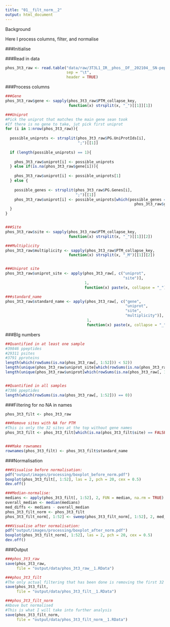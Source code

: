 ```yaml
---
title: "01__filt_norm__2"
output: html_document
---
```


Background

Here I process columns, filter, and normalise







###Initialise

###Read in data
```r
phos_3t3_raw <- read.table("data/raw/3T3L1_IR__phos__DF__202104__SN-peptide collapsed.txt",
                           sep = "\t",
                           header = TRUE)
```

###Process columns
```r
###Gene
phos_3t3_raw$gene <- sapply(phos_3t3_raw$PTM_collapse_key,
                            function(x) strsplit(x, "_")[[1]][1])

###Uniprot
#Pick the uniprot that matches the main gene sean took
#If there is no gene to take, jut pick first uniprot
for (i in 1:nrow(phos_3t3_raw)){
  
  possible_uniprots <- strsplit(phos_3t3_raw$PG.UniProtIds[i],
                                ";")[[1]]
  
  if (length(possible_uniprots) == 1){
    
    phos_3t3_raw$uniprot[i] <- possible_uniprots
  } else if(is.na(phos_3t3_raw$gene[i])){
    
    phos_3t3_raw$uniprot[i] <- possible_uniprots[1]
  } else {
    
    possible_genes <- strsplit(phos_3t3_raw$PG.Genes[i],
                               ";")[[1]]
    phos_3t3_raw$uniprot[i] <- possible_uniprots[which(possible_genes ==
                                                         phos_3t3_raw$gene[i])]
  }
}


###Site
phos_3t3_raw$site <- sapply(phos_3t3_raw$PTM_collapse_key,
                            function(x) strsplit(x, "_")[[1]][2])

###Multiplicity
phos_3t3_raw$multiplicity <- sapply(phos_3t3_raw$PTM_collapse_key,
                            function(x) strsplit(x, "_M")[[1]][2])


###Uniprot site
phos_3t3_raw$uniprot_site <- apply(phos_3t3_raw[, c("uniprot",
                                                    "site")],
                                   1,
                                   function(x) paste(x, collapse = "_"))

###standard_name
phos_3t3_raw$standard_name <- apply(phos_3t3_raw[, c("gene",
                                                     "uniprot",
                                                     "site",
                                                     "multiplicity")],
                                    1,
                                    function(x) paste(x, collapse = "_"))
```


###BIg numbers
```r
##Quantified in at least one sample
#39846 ppeptides
#29311 psites
#3791 pproteins
length(which(rowSums(is.na(phos_3t3_raw[, 1:52])) < 52))
length(unique(phos_3t3_raw$uniprot_site[which(rowSums(is.na(phos_3t3_raw[, 1:52])) < 52)]))
length(unique(phos_3t3_raw$uniprot[which(rowSums(is.na(phos_3t3_raw[, 1:52])) < 52)]))


##Quantified in all samples
#7386 ppeptides
length(which(rowSums(is.na(phos_3t3_raw[, 1:52])) == 0))
```


###Filtering for no NA in names

```r
phos_3t3_filt <- phos_3t3_raw

###Remove sites with NA for PTM
#This is only the 32 sites at the top without gene names
phos_3t3_filt <- phos_3t3_filt[which(is.na(phos_3t3_filt$site) == FALSE), ]


###Make rownames
rownames(phos_3t3_filt) <- phos_3t3_filt$standard_name
```




###Normalisation

```r
###Visualise before normalisation:
pdf("output/images/processing/boxplot_before_norm.pdf")
boxplot(phos_3t3_filt[, 1:52], las = 2, pch = 20, cex = 0.5)
dev.off()

###Median-normalise:
medians <- apply(phos_3t3_filt[, 1:52], 2, FUN = median, na.rm = TRUE)
overall_median <- median(medians)
med_diffs <- medians - overall_median
phos_3t3_filt_norm <- phos_3t3_filt
phos_3t3_filt_norm[, 1:52] <- sweep(phos_3t3_filt_norm[, 1:52], 2, med_diffs, FUN = "-")

###Visualise after normalisation:
pdf("output/images/processing/boxplot_after_norm.pdf")
boxplot(phos_3t3_filt_norm[, 1:52], las = 2, pch = 20, cex = 0.5)
dev.off()
```


###Output
```r
###phos_3t3_raw
save(phos_3t3_raw,
     file = "output/data/phos_3t3_raw__1.RData")

###phos_3t3_filt
#The only actual filtering that has been done is removing the first 32 rows, which did not have gene names
save(phos_3t3_filt,
     file = "output/data/phos_3t3_filt__1.RData")

###phos_3t3_filt_norm
#Above but normalised
#This is what I will take into further analysis
save(phos_3t3_filt_norm,
     file = "output/data/phos_3t3_filt_norm__1.RData")
```







































